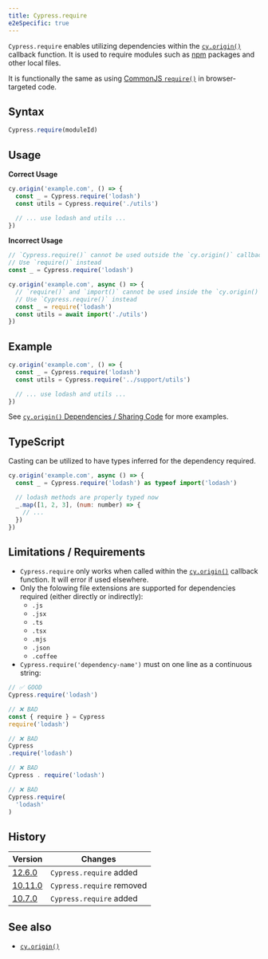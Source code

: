 ```yaml
---
title: Cypress.require
e2eSpecific: true
---
```


`Cypress.require` enables utilizing dependencies within the
[`cy.origin()`](/api/commands/origin) callback function. It is used to require
modules such as [npm](https://www.npmjs.com/) packages and other local files.

It is functionally the same as using
[CommonJS `require()`](https://nodejs.org/en/knowledge/getting-started/what-is-require/)
in browser-targeted code.

## Syntax

```js
Cypress.require(moduleId)
```

## Usage

**<Icon name="check-circle" color="green"></Icon> Correct Usage**

```js
cy.origin('example.com', () => {
  const _ = Cypress.require('lodash')
  const utils = Cypress.require('./utils')

  // ... use lodash and utils ...
})
```

**<Icon name="exclamation-triangle" color="red"></Icon> Incorrect Usage**

```js
// `Cypress.require()` cannot be used outside the `cy.origin()` callback.
// Use `require()` instead
const _ = Cypress.require('lodash')

cy.origin('example.com', async () => {
  // `require()` and `import()` cannot be used inside the `cy.origin()` callback.
  // Use `Cypress.require()` instead
  const _ = require('lodash')
  const utils = await import('./utils')
})
```

## Example

```js
cy.origin('example.com', () => {
  const _ = Cypress.require('lodash')
  const utils = Cypress.require('../support/utils')

  // ... use lodash and utils ...
})
```

See
[`cy.origin()` Dependencies / Sharing Code](/api/commands/origin#Dependencies-Sharing-Code)
for more examples.

## TypeScript

Casting can be utilized to have types inferred for the dependency required.

```js
cy.origin('example.com', async () => {
  const _ = Cypress.require('lodash') as typeof import('lodash')

  // lodash methods are properly typed now
  _.map([1, 2, 3], (num: number) => {
    // ...
  })
})
```

## Limitations / Requirements

- `Cypress.require` only works when called within the
  [`cy.origin()`](/api/commands/origin) callback function. It will error if used
  elsewhere.
- Only the folowing file extensions are supported for dependencies required
  (either directly or indirectly):
  - `.js`
  - `.jsx`
  - `.ts`
  - `.tsx`
  - `.mjs`
  - `.json`
  - `.coffee`
- `Cypress.require('dependency-name')` must on one line as a continuous string:

<!-- prettier-ignore-start -->
```js
// ✅ GOOD
Cypress.require('lodash')

// ❌ BAD
const { require } = Cypress
require('lodash')

// ❌ BAD
Cypress
.require('lodash')

// ❌ BAD
Cypress . require('lodash')

// ❌ BAD
Cypress.require(
  'lodash'
)
```
<!-- prettier-ignore-end -->

## History

| Version                                        | Changes                   |
| ---------------------------------------------- | ------------------------- |
| [12.6.0](/guides/references/changelog#10-7-0)  | `Cypress.require` added   |
| [10.11.0](/guides/references/changelog#10-7-0) | `Cypress.require` removed |
| [10.7.0](/guides/references/changelog#10-7-0)  | `Cypress.require` added   |

## See also

- [`cy.origin()`](/api/commands/origin)
